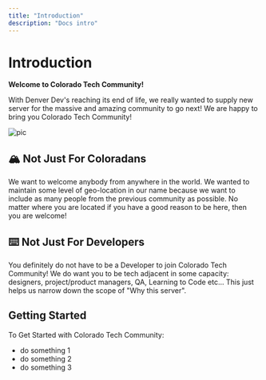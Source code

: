 ```yaml
---
title: "Introduction"
description: "Docs intro"
---
```


# Introduction

**Welcome to Colorado Tech Community!**

With Denver Dev's reaching its end of life, we really wanted to supply new server for the massive and amazing community to go next! We are happy to bring you Colorado Tech Community!

![pic](https://codersera.com/blog/wp-content/uploads/2019/07/BLOG-23-L-3.jpg)

## 🏔️ **Not Just For Coloradans**

We want to welcome anybody from anywhere in the world. We wanted to maintain some level of geo-location in our name because we want to include as many people from the previous community as possible. No matter where you are located if you have a good reason to be here, then you are welcome!

## ⌨️ **Not Just For Developers**

You definitely do not have to be a Developer to join Colorado Tech Community! We do want you to be tech adjacent in some capacity: designers, project/product managers, QA, Learning to Code etc... This just helps us narrow down the scope of "Why this server".

## Getting Started

To Get Started with Colorado Tech Community:

- do something 1
- do something 2
- do something 3

